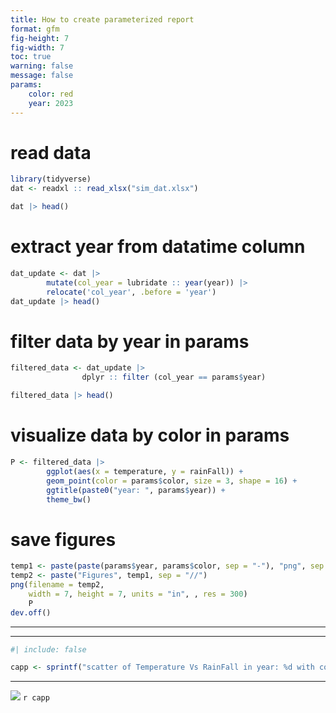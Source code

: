 ```yaml
---
title: How to create parameterized report 
format: gfm
fig-height: 7
fig-width: 7
toc: true
warning: false
message: false
params: 
    color: red
    year: 2023 
---
```




# read data 
```r
library(tidyverse)
dat <- readxl :: read_xlsx("sim_dat.xlsx")

dat |> head()
```

# extract year from datatime column 

```r

dat_update <- dat |> 
        mutate(col_year = lubridate :: year(year)) |> 
        relocate('col_year', .before = 'year') 
dat_update |> head()

```


# filter data by year in params

```r

filtered_data <- dat_update |> 
                dplyr :: filter (col_year == params$year) 

filtered_data |> head()
```


# visualize data by color in params

```r

P <- filtered_data |> 
        ggplot(aes(x = temperature, y = rainFall)) + 
        geom_point(color = params$color, size = 3, shape = 16) + 
        ggtitle(paste0("year: ", params$year)) + 
        theme_bw() 

```


# save figures

```r
temp1 <- paste(paste(params$year, params$color, sep = "-"), "png", sep = ".")
temp2 <- paste("Figures", temp1, sep = "//")
png(filename = temp2, 
    width = 7, height = 7, units = "in", , res = 300)
    P 
dev.off()
```


***
***

```r
#| include: false

capp <- sprintf("scatter of Temperature Vs RainFall in year: %d with color: %s", params$year, params$color)
```


***


![](`r temp2`)
`r capp`


